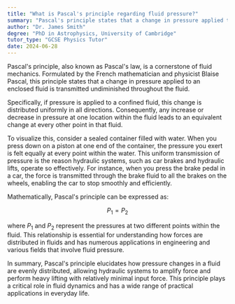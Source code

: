```yaml
---
title: "What is Pascal's principle regarding fluid pressure?"
summary: "Pascal's principle states that a change in pressure applied to an enclosed fluid is transmitted undiminished throughout the fluid."
author: "Dr. James Smith"
degree: "PhD in Astrophysics, University of Cambridge"
tutor_type: "GCSE Physics Tutor"
date: 2024-06-28
---
```


Pascal's principle, also known as Pascal's law, is a cornerstone of fluid mechanics. Formulated by the French mathematician and physicist Blaise Pascal, this principle states that a change in pressure applied to an enclosed fluid is transmitted undiminished throughout the fluid.

Specifically, if pressure is applied to a confined fluid, this change is distributed uniformly in all directions. Consequently, any increase or decrease in pressure at one location within the fluid leads to an equivalent change at every other point in that fluid.

To visualize this, consider a sealed container filled with water. When you press down on a piston at one end of the container, the pressure you exert is felt equally at every point within the water. This uniform transmission of pressure is the reason hydraulic systems, such as car brakes and hydraulic lifts, operate so effectively. For instance, when you press the brake pedal in a car, the force is transmitted through the brake fluid to all the brakes on the wheels, enabling the car to stop smoothly and efficiently.

Mathematically, Pascal's principle can be expressed as:

$$
P_1 = P_2
$$

where $P_1$ and $P_2$ represent the pressures at two different points within the fluid. This relationship is essential for understanding how forces are distributed in fluids and has numerous applications in engineering and various fields that involve fluid pressure.

In summary, Pascal's principle elucidates how pressure changes in a fluid are evenly distributed, allowing hydraulic systems to amplify force and perform heavy lifting with relatively minimal input force. This principle plays a critical role in fluid dynamics and has a wide range of practical applications in everyday life.
    